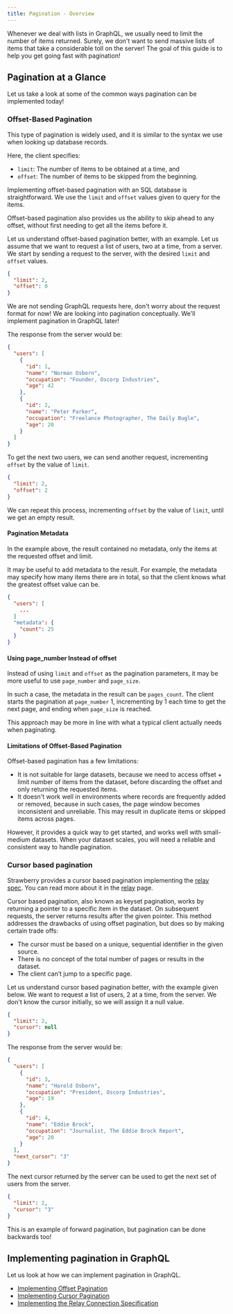 ```yaml
---
title: Pagination - Overview
---
```




Whenever we deal with lists in GraphQL, we usually need to limit the number of
items returned. Surely, we don't want to send massive lists of items that take a
considerable toll on the server! The goal of this guide is to help you get going
fast with pagination!

## Pagination at a Glance

Let us take a look at some of the common ways pagination can be implemented
today!

### Offset-Based Pagination

This type of pagination is widely used, and it is similar to the syntax we use
when looking up database records.

Here, the client specifies:

- `limit`: The number of items to be obtained at a time, and
- `offset`: The number of items to be skipped from the beginning.

Implementing offset-based pagination with an SQL database is straightforward. We
use the `limit` and `offset` values given to query for the items.

Offset-based pagination also provides us the ability to skip ahead to any
offset, without first needing to get all the items before it.

Let us understand offset-based pagination better, with an example. Let us assume
that we want to request a list of users, two at a time, from a server. We start
by sending a request to the server, with the desired `limit` and `offset`
values.

```json
{
  "limit": 2,
  "offset": 0
}
```

<Note>

We are not sending GraphQL requests here, don't worry about the request format
for now! We are looking into pagination conceptually. We'll implement pagination
in GraphQL later!

</Note>

The response from the server would be:

```json
{
  "users": [
    {
      "id": 1,
      "name": "Norman Osborn",
      "occupation": "Founder, Oscorp Industries",
      "age": 42
    },
    {
      "id": 2,
      "name": "Peter Parker",
      "occupation": "Freelance Photographer, The Daily Bugle",
      "age": 20
    }
  ]
}
```

To get the next two users, we can send another request, incrementing `offset` by
the value of `limit`.

```json
{
  "limit": 2,
  "offset": 2
}
```

We can repeat this process, incrementing `offset` by the value of `limit`, until
we get an empty result.

#### Pagination Metadata

In the example above, the result contained no metadata, only the items at the
requested offset and limit.

It may be useful to add metadata to the result. For example, the metadata may
specify how many items there are in total, so that the client knows what the
greatest offset value can be.

```json
{
  "users": [
    ...
  ]
  "metadata": {
    "count": 25
  }
}
```

#### Using page_number Instead of offset

Instead of using `limit` and `offset` as the pagination parameters, it may be
more useful to use `page_number` and `page_size`.

In such a case, the metadata in the result can be `pages_count`. The client
starts the pagination at `page_number` 1, incrementing by 1 each time to get the
next page, and ending when `page_size` is reached.

This approach may be more in line with what a typical client actually needs when
paginating.

#### Limitations of Offset-Based Pagination

Offset-based pagination has a few limitations:

- It is not suitable for large datasets, because we need to access offset +
  limit number of items from the dataset, before discarding the offset and only
  returning the requested items.
- It doesn't work well in environments where records are frequently added or
  removed, because in such cases, the page window becomes inconsistent and
  unreliable. This may result in duplicate items or skipped items across pages.

However, it provides a quick way to get started, and works well with
small-medium datasets. When your dataset scales, you will need a reliable and
consistent way to handle pagination.

### Cursor based pagination

<Note>

Strawberry provides a cursor based pagination implementing the
[relay spec](https://relay.dev/docs/guides/graphql-server-specification/). You
can read more about it in the [relay](../relay) page.

</Note>

Cursor based pagination, also known as keyset pagination, works by returning a
pointer to a specific item in the dataset. On subsequent requests, the server
returns results after the given pointer. This method addresses the drawbacks of
using offset pagination, but does so by making certain trade offs:

- The cursor must be based on a unique, sequential identifier in the given
  source.
- There is no concept of the total number of pages or results in the dataset.
- The client can’t jump to a specific page.

Let us understand cursor based pagination better, with the example given below.
We want to request a list of users, 2 at a time, from the server. We don't know
the cursor initially, so we will assign it a null value.

```json
{
  "limit": 2,
  "cursor": null
}
```

The response from the server would be:

```json
{
  "users": [
    {
      "id": 3,
      "name": "Harold Osborn",
      "occupation": "President, Oscorp Industries",
      "age": 19
    },
    {
      "id": 4,
      "name": "Eddie Brock",
      "occupation": "Journalist, The Eddie Brock Report",
      "age": 20
    }
  ],
  "next_cursor": "3"
}
```

The next cursor returned by the server can be used to get the next set of users
from the server.

```json
{
  "limit": 2,
  "cursor": "3"
}
```

This is an example of forward pagination, but pagination can be done backwards
too!

## Implementing pagination in GraphQL

Let us look at how we can implement pagination in GraphQL.

- [Implementing Offset Pagination](./offset-based.md)
- [Implementing Cursor Pagination](./cursor-based.md)
- [Implementing the Relay Connection Specification](./connections.md)
